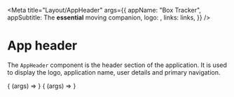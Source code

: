 



<Meta
  title="Layout/AppHeader"
  args={{
    appName: "Box Tracker",
    appSubtitle: <span>The <strong>essential</strong> moving companion</span>,
    logo: <Logo />,
    links: links,
  }}
/>

# App header

The `AppHeader` component is the header section of the application. It is used to display the logo, application name, user details and primary navigation.

<Canvas withSource="open">
  <Story name="Logged out">
    {
      (args) => <AppHeader {...args} />
    }
  </Story>
</Canvas>


<Canvas withSource="open">
  <Story name="Logged in">
    {
      (args) => <AppHeader {...args} user={users[0]} />
    }
  </Story>
</Canvas>
